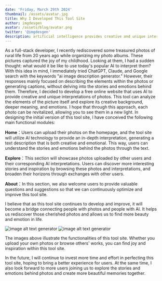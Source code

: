 ```yaml
---
date: 'Friday, March 29th 2024'
thumbnail: /assets/avatar.jpg
title: Why I Developed This Tool Site
author: imgdesgen
avatar: /assets/blog/avatar.png
twitter: '@imgdesgen'
description: artificial intelligence provides creative and unique interpretations of photos, delving into the stories and emotions behind them, giving each photo a new lease on life.
---
```

As a full-stack developer, I recently rediscovered some treasured photos of rural life from 20 years ago while organizing my photo albums. These pictures captured the joy of my childhood. Looking at them, I had a sudden thought: what would it be like to use today's popular AI to interpret them?
With this idea in mind, I immediately tried ChatGPT, Claude, and Google search with the keywords "ai image description generator." However, their responses mainly focused on describing the elements within the photos or generating captions, without delving into the stories and emotions behind them.
Therefore, I decided to develop a free online website that uses AI to provide creative and unique interpretations of photos. This tool can analyze the elements of the picture itself and explore its creative background, deeper meaning, and emotions. I hope that through this approach, each photo can be revitalized, allowing you to see them in a new light.
In designing the initial version of this tool site, I have conceived the following main functional modules:

**Home**：Users can upload their photos on the homepage, and the tool site will utilize AI technology to provide an in-depth interpretation, generating a text description that is both creative and emotional. This way, users can understand the stories and emotions behind the photos through the text.

**Explore**：This section will showcase photos uploaded by other users and their corresponding AI interpretations. Users can discover more interesting stories and inspiration by browsing these photos and interpretations, and broaden their horizons through exchanges with other users.

**About**：In this section, we also welcome users to provide valuable questions and suggestions so that we can continuously optimize and improve this tool site.

I believe that as this tool site continues to develop and improve, it will become a bridge connecting people with photos and people with AI. It helps us rediscover those cherished photos and allows us to find more beauty and emotion in life.

<div style={{ display: 'flex', justifyContent: 'space-between' }}>  
  <img src="/assets/blog/wps.webp" alt="image alt text generator" style={{ width: '45%', height: 'auto' }} />  
  <img src="/assets/blog/home.webp" alt="image alt text generator" style={{ width: '45%', height: 'auto' }} />  
</div> 

The images above illustrate the functionalities of this tool site. Whether you upload your own photos or browse others' works, you can find joy and inspiration within this tool site.

In the future, I will continue to invest more time and effort in perfecting this tool site, hoping to bring a better experience for users. At the same time, I also look forward to more users joining us to explore the stories and emotions behind photos and create more beautiful memories together.